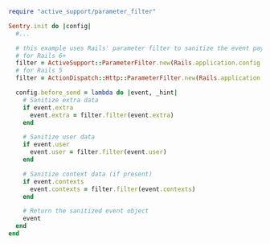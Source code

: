 ```ruby
require "active_support/parameter_filter"

Sentry.init do |config|
  #...

  # this example uses Rails' parameter filter to sanitize the event payload
  # for Rails 6+
  filter = ActiveSupport::ParameterFilter.new(Rails.application.config.filter_parameters)
  # for Rails 5
  filter = ActionDispatch::Http::ParameterFilter.new(Rails.application.config.filter_parameters)

  config.before_send = lambda do |event, _hint|
    # Sanitize extra data
    if event.extra
      event.extra = filter.filter(event.extra)
    end

    # Sanitize user data
    if event.user
      event.user = filter.filter(event.user)
    end

    # Sanitize context data (if present)
    if event.contexts
      event.contexts = filter.filter(event.contexts)
    end

    # Return the sanitized event object
    event
  end
end
```

